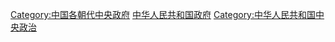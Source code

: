 {{Catmore}}

[[Category:中国各朝代中央政府|Category:中国各朝代中央政府]]
[[Category:中华人民共和国政府|]]
[[Category:中华人民共和国中央政治|Category:中华人民共和国中央政治]]